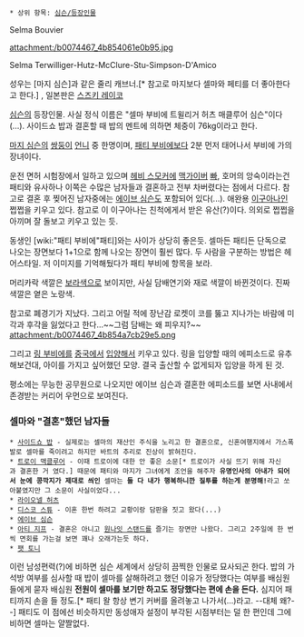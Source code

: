  * 상위 항목: [[심슨/등장인물]]

Selma Bouvier

attachment:/b0074467_4b854061e0b95.jpg

Selma Terwilliger-Hutz-McClure-Stu-Simpson-D'Amico 

성우는 [마지 심슨]과 같은 줄리 캐브너.[* 참고로 마지보다 셀마와 페티를 더 좋아한다고 한다.] , 일본판은 [[스즈키 레이코]]

[[심슨]]의 등장인물. 사실 정식 이름은 "셀마 부비에 트윌리거 허츠 매클루어 심슨"이다(...). 사이드쇼 밥과 결혼할 때 밥의 멘트에 의하면 체중이 76kg이라고 한다.

[[마지 심슨]]의 [[쌍둥이]] [[언니]] 중 한명이며, [[패티 부비에]]보다 2분 먼저 태어나서 부비에 가의 장녀이다.

운전 면허 시험장에서 일하고 있으며 [[헤비 스모커]]에 [[맥가이버]] [[빠]], 호머의 앙숙이라는건 패티와 유사하나 이쪽은 수많은 남자들과 결혼하고 전부 차버렸다는 점에서 다르다. 참고로 결혼 후 찢어진 남자중에는 [[에이브 심슨]]도 포함되어 있다(...). 애완용 [[이구아나]]인 쩝쩝을 키우고 있다. 참고로 이 이구아나는 친척에게서 받은 유산(?)이다. 의외로 쩝쩝을 아끼며 잘 돌보고 키우고 있는 듯.

동생인 [wiki:"패티 부비에"패티]와는 사이가 상당히 좋은듯. 셀마든 패티든 단독으로 나오는 장면보다 1+1으로 함께 나오는 장면이 훨씬 많다. 두 사람을 구분하는 방법은 헤어스타일. 저 이미지를 기억해뒀다가 패티 부비에 항목을 보라.

머리카락 색깔은 [[보라색]]으로 보이지만, 사실 담배연기와 재로 색깔이 바뀐것이다. 진짜 색깔은 옅은 노랑색.

참고로 폐경기가 지났다. 그리고 어릴 적에 장난감 로켓이 코를 뚫고 지나가는 바람에 미각과 후각을 잃었다고 한다...~~그럼 담배는 왜 피우지?~~
attachment:/b0074467_4b854a7cb29e5.png

그리고 [[링 부비에]]를 [[중국]]에서 [[입양]]해서 키우고 있다. 링을 입양할 때의 에피소드로 유추해보건대, 아이를 가지고 싶어했던 모양. 결국 출산할 수 없게되자 입양을 하게 된 것.

평소에는 무능한 공무원으로 나오지만 에이브 심슨과 결혼한 에피소드를 보면 사내에서 존경받는 커리어 우먼으로 보여진다.

=== 셀마와 "결혼"했던 남자들 ===

 * [[사이드쇼 밥]] - 실제로는 셀마의 재산인 주식을 노리고 한 결혼으로, 신혼여행지에서 가스폭발로 셀마를 죽이려고 하지만 바트의 추리로 진상이 밝혀진다. 
 * [[트로이 맥클루어]] - 이때 트로이에 대한 안 좋은 소문[* 트로이가 사실 뜨기 위해 자신과 결혼한 거 였다.] 때문에 패티와 마지가 그녀에게 조언을 해주자 '''유명인사의 아내가 되어서 눈에 콩깍지가 제대로 씌인''' 셀마는 '''둘 다 내가 행복하니깐 질투를 하는게 분명해!'''라고 쏘아붙였지만 그 소문이 사실이었다...
 * [[라이오넬 허츠]]
 * [[디스코 스튜]] - 이혼 한번 하려고 교황이랑 담판을 짓고 왔다(...)
 * [[에이브 심슨]]
 * [[아티 지프]] - 결혼은 아니고 [[원나잇 스탠드]]를 즐기는 장면만 나왔다. 그리고 2주일에 한 번씩 면회를 가는걸 보면 꽤나 오래가는듯 하다.
 * [[팻 토니]]

이런 남성편력(?)에 비하면 심슨 세계에서 상당히 끔찍한 인물로 묘사되곤 한다. 밥의 가석방 여부를 심사할 때 밥이 셀마를 살해하려고 했던 이유가 정당했다는 여부를 배심원들에게 묻자 배심원 '''전원이 셀마를 보기만 하고도 정당했다는 편에 손을 든다.''' 심지어 패티까지 손을 들 정도.[* 패티 왈 항상 변기 커버를 올려놓고 나가서(...)라고. --대체 왜?--] 패티도 이 점에선 비슷하지만 동성애자 설정이 부각된 시점부터는 덜 한 편인데 그에 비하면 셀마는 얄짤없다.

